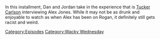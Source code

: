{{DEFAULTSORT:
    #_EPISODE_0875:The Most Important Man In The World
}}{{Episode
    | title           = The Most Important Man In The World
    | caption         = Listen to this episode on [https://knowledgefight.libsyn.com/875-the-most-important-man-in-the-world Libsyn] [None Spotify], Read the [[Transcript/875: The Most Important Man In The World|Unofficial Transcript]]
    | episodeNumber   = 875
    | length          = 02:57:38
    | airDate         = December 9, 2023
    | coverageDate    = December 7, 2023
    | episodeType     = [[:Category:Wacky Wednesday|Wacky Wednesday]]
    | appearance      = [[Bill Cooper]], [[Brian Stelter]], [[Gavin Newsom]], [[Mike Pence]], [[Osama Bin Laden]], [[Vladimir Putin]], [[Donald Trump]], [[Tucker Carlson]]
    | previousEpisode = [[874: November 30, 2023]]
    | nextEpisode     = [[876: December 8, 2023]]
}}

{{Stub}}

In this installment, Dan and Jordan take in the experience that is [[Tucker Carlson]] interviewing Alex Jones.  While it may not be as drunk and enjoyable to watch as when Alex has been on Rogan, it definitely still gets racist and weird.

[[Category:Episodes]]
[[Category:Wacky Wednesday]]
